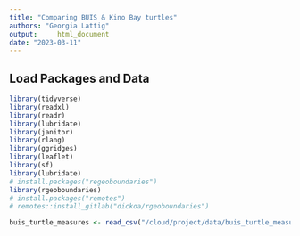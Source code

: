 ```yaml
---
title: "Comparing BUIS & Kino Bay turtles"
authors: "Georgia Lattig"
output:     html_document
date: "2023-03-11"
---
```


## Load Packages and Data

```r
library(tidyverse)
library(readxl)
library(readr)
library(lubridate)
library(janitor)
library(rlang)
library(ggridges)
library(leaflet)
library(sf)
library(lubridate)
# install.packages("regeoboundaries")
library(rgeoboundaries)
# install.packages("remotes")
# remotes::install_gitlab("dickoa/rgeoboundaries")
```


```r
buis_turtle_measures <- read_csv("/cloud/project/data/buis_turtle_measures.csv")


```









